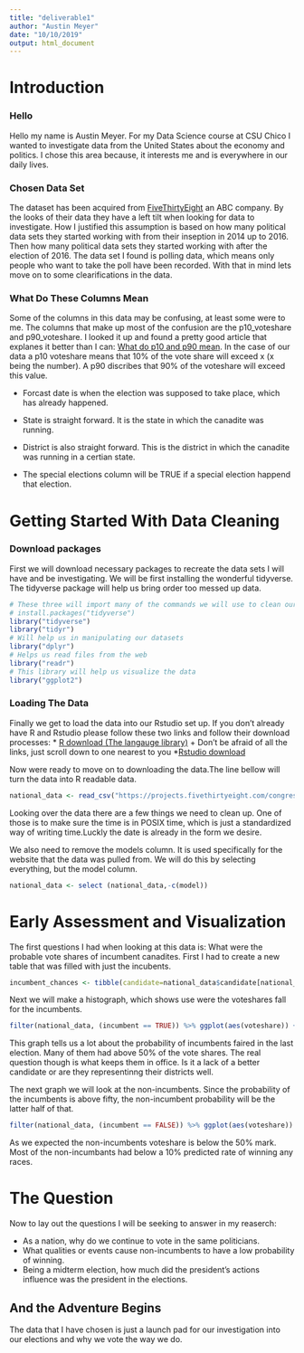 ```yaml
---
title: "deliverable1"
author: "Austin Meyer"
date: "10/10/2019"
output: html_document
---
```


# Introduction

### Hello

  Hello my name is Austin Meyer. For my Data Science course at CSU Chico I wanted to investigate data from the United States about the economy and politics. I chose this area because, it interests me and is everywhere in our daily lives.

### Chosen Data Set

  The dataset has been acquired from [FiveThirtyEight]("https://projects.fivethirtyeight.com/2018-midterm-election-forecast/house/#history") an ABC company. By the looks of their data they have a left tilt when looking for data to investigate. How I justified this assumption is based on how many political data sets they started working with from their inseption in 2014 up to 2016. Then how many political data sets they started working with after the election of 2016. The data set I found is polling data, which means only people who want to take the poll have been recorded. With that in mind lets move on to some clearifications in the data.
  
### What Do These Columns Mean

  Some of the columns in this data may be confusing, at least some were to me. The columns that make up most of the confusion are the p10_voteshare and p90_voteshare. I looked it up and found a pretty good article that explanes it better than I can: [What do p10 and p90 mean]("https://blogs.dnvgl.com/software/2016/12/p10-p50-and-p90/"). In the case of our data a p10 voteshare means that 10% of the vote share will exceed x (x being the number). A p90 discribes that 90% of the voteshare will exceed this value.
  
  * Forcast date is when the election was supposed to take place, which has already happened.
  
  * State is straight forward. It is the state in which the canadite was running.
  
  * District is also straight forward. This is the district in which the canadite was running in a certian state.
  
  * The special elections column will be TRUE if a special election happend that election.


# Getting Started With Data Cleaning

### Download packages

  First we will download necessary packages to recreate the data sets I will have and be investigating. We will be first installing the wonderful tidyverse. The tidyverse package will help us bring order too messed up data.
```r
# These three will import many of the commands we will use to clean our data
# install.packages("tidyverse")
library("tidyverse")
library("tidyr")
# Will help us in manipulating our datasets
library("dplyr")
# Helps us read files from the web
library("readr")
# This library will help us visualize the data
library("ggplot2")
```


### Loading The Data

  Finally we get to load the data into our Rstudio set up. If you don't already have R and Rstudio please follow these two links and follow their download processes:
  * [R download (The langauge library)]("https://cran.r-project.org/mirrors.html")
    + Don't be afraid of all the links, just scroll down to one nearest to you
  *[Rstudio download]("https://rstudio.com/products/rstudio/download/#download")
  
  Now were ready to move on to downloading the data.The line bellow will turn the data into R readable data.
```r
national_data <- read_csv("https://projects.fivethirtyeight.com/congress-model-2018/house_district_forecast.csv")
```

Looking over the data there are a few things we need to clean up. One of those is to make sure the time is in POSIX time, which is just a standardized way of writing time.Luckly the date is already in the form we desire.


We also need to remove the models column. It is used specifically for the website that the data was pulled from. We will do this by selecting everything, but the model column.
```r
national_data <- select (national_data,-c(model))
```

# Early Assessment and Visualization

  The first questions I had when looking at this data is: What were the probable vote shares of incumbent canadites. First I had to create a new table that was filled with just the incubents.
```r
incumbent_chances <- tibble(candidate=national_data$candidate[national_data$incumbent == TRUE], win_probability=national_data$win_probability[national_data$incumbent == TRUE], voteshare=national_data$voteshare[national_data$incumbent == TRUE])
```

  Next we will make a histograph, which shows use were the voteshares fall for the incumbents.
```r
filter(national_data, (incumbent == TRUE)) %>% ggplot(aes(voteshare)) + geom_histogram(bins = 100)
```

  This graph tells us a lot about the probability of incumbents faired in the last election. Many of them had above 50% of the vote shares. The real question though is what keeps them in office. Is it a lack of a better candidate or are they representinng their districts well.

  The next graph we will look at the non-incumbents. Since the probability of the incumbents is above fifty, the non-incumbent probability will be the latter half of that.
```r
filter(national_data, (incumbent == FALSE)) %>% ggplot(aes(voteshare)) + geom_histogram(bins = 100)
```

As we expected the non-incumbents voteshare is below the 50% mark. Most of the non-incumbants had below a 10% predicted rate of winning any races.

# The Question

Now to lay out the questions I will be seeking to answer in my reaserch:

* As a nation, why do we continue to vote in the same politicians. 
* What qualities or events cause non-incumbents to have a low probability of winning. 
* Being a midterm election, how much did the president's actions influence was the president in the elections.

## And the Adventure Begins

  The data that I have chosen is just a launch pad for our investigation into our elections and why we vote the way we do.